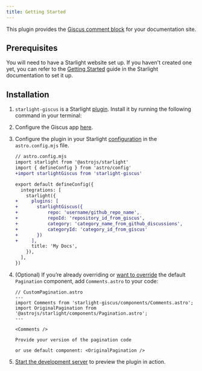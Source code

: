 ```yaml
---
title: Getting Started
---
```


This plugin provides the [Giscus comment block](https://giscus.app) for your documentation site.

## Prerequisites

You will need to have a Starlight website set up. If you haven't created one yet, you can refer to the [Getting Started](https://starlight.astro.build/getting-started) guide in the Starlight documentation to set it up.

## Installation


<Steps>

1. `starlight-giscus` is a Starlight [plugin](https://starlight.astro.build/reference/plugins/). Install it by running the following command in your terminal:

    <PackageManagers pkg="starlight-giscus"  />

2. Configure the Giscus app [here](https://giscus.app).

3. Configure the plugin in your Starlight [configuration](https://starlight.astro.build/reference/configuration/#plugins) in the `astro.config.mjs` file.

    ```diff lang="js"
    // astro.config.mjs
    import starlight from '@astrojs/starlight'
    import { defineConfig } from 'astro/config'
    +import starlightGiscus from 'starlight-giscus'

    export default defineConfig({
      integrations: [
        starlight({
    +     plugins: [
    +       starlightGiscus({
    +           repo: 'username/github_repo_name',
    +           repoId: 'repository_id_from_giscus',
    +           category: 'category_name_from_github_discussions',
    +           categoryId: 'category_id_from_giscus'
    +       })
    +     ],
          title: 'My Docs',
        }),
      ],
    })
    ```

4. (Optional) If you’re already overriding or [want to override](https://starlight.astro.build/reference/configuration/#components) the default `Pagination` component, add `Comments.astro` to your code:

    ```astro
    // CustomPagination.astro
    ---
    import Comments from 'starlight-giscus/components/Comments.astro';
    import OriginalPagination from '@astrojs/starlight/components/Pagination.astro';
    ---

    <Comments />

    Provide your version of the pagination code

    or use default component: <OriginalPagination />
    ```

5. [Start the development server](https://starlight.astro.build/getting-started/#start-the-development-server) to preview the plugin in action.

</Steps>
